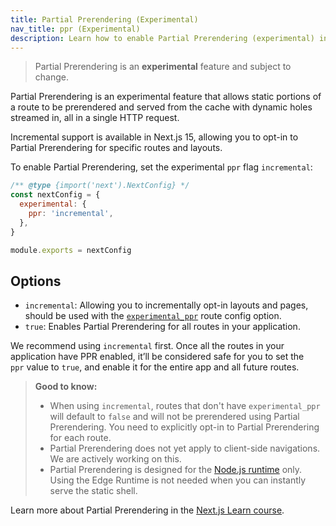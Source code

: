 ```yaml
---
title: Partial Prerendering (Experimental)
nav_title: ppr (Experimental)
description: Learn how to enable Partial Prerendering (experimental) in Next.js 14.
---
```


> Partial Prerendering is an **experimental** feature and subject to change.

Partial Prerendering is an experimental feature that allows static portions of a route to be prerendered and served from the cache with dynamic holes streamed in, all in a single HTTP request.

Incremental support is available in Next.js 15, allowing you to opt-in to Partial Prerendering for specific routes and layouts.

To enable Partial Prerendering, set the experimental `ppr` flag `incremental`:

```js filename="next.config.js"
/** @type {import('next').NextConfig} */
const nextConfig = {
  experimental: {
    ppr: 'incremental',
  },
}

module.exports = nextConfig
```

## Options

- `incremental`: Allowing you to incrementally opt-in layouts and pages, should be used with the [`experimental_ppr`](/docs/app/api-reference/file-conventions/route-segment-config#experimental_ppr) route config option.
- `true`: Enables Partial Prerendering for all routes in your application.

We recommend using `incremental` first. Once all the routes in your application have PPR enabled, it’ll be considered safe for you to set the `ppr` value to `true`, and enable it for the entire app and all future routes.

> **Good to know:**
>
> - When using `incremental`, routes that don't have `experimental_ppr` will default to `false` and will not be prerendered using Partial Prerendering. You need to explicitly opt-in to Partial Prerendering for each route.
> - Partial Prerendering does not yet apply to client-side navigations. We are actively working on this.
> - Partial Prerendering is designed for the [Node.js runtime](/docs/app/building-your-application/rendering/edge-and-nodejs-runtimes) only. Using the Edge Runtime is not needed when you can instantly serve the static shell.

Learn more about Partial Prerendering in the [Next.js Learn course](/learn/dashboard-app/partial-prerendering).
